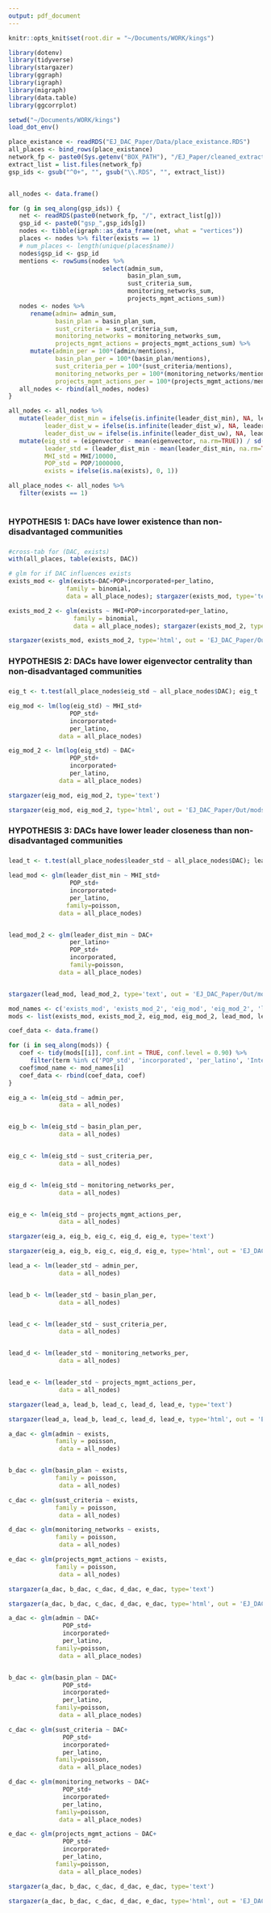 ```yaml
---
output: pdf_document
---
```

```r
knitr::opts_knit$set(root.dir = "~/Documents/WORK/kings")
```

```r
library(dotenv)
library(tidyverse)
library(stargazer)
library(ggraph)
library(igraph)
library(migraph)
library(data.table)
library(ggcorrplot)

setwd("~/Documents/WORK/kings")
load_dot_env()

place_existance <- readRDS("EJ_DAC_Paper/Data/place_existance.RDS")
all_places <- bind_rows(place_existance)
network_fp <- paste0(Sys.getenv("BOX_PATH"), "/EJ_Paper/cleaned_extracts_DACified")
extract_list = list.files(network_fp)
gsp_ids <- gsub("^0+", "", gsub("\\.RDS", "", extract_list))


all_nodes <- data.frame()

for (g in seq_along(gsp_ids)) {
   net <- readRDS(paste0(network_fp, "/", extract_list[g]))
   gsp_id <- paste0("gsp_",gsp_ids[g])
   nodes <- tibble(igraph::as_data_frame(net, what = "vertices"))
   places <- nodes %>% filter(exists == 1)
   # num_places <- length(unique(places$name))
   nodes$gsp_id <- gsp_id
   mentions <- rowSums(nodes %>% 
                          select(admin_sum, 
                                 basin_plan_sum, 
                                 sust_criteria_sum,
                                 monitoring_networks_sum,
                                 projects_mgmt_actions_sum))
   nodes <- nodes %>% 
      rename(admin= admin_sum, 
             basin_plan = basin_plan_sum,
             sust_criteria = sust_criteria_sum,
             monitoring_networks = monitoring_networks_sum, 
             projects_mgmt_actions = projects_mgmt_actions_sum) %>% 
      mutate(admin_per = 100*(admin/mentions),
             basin_plan_per = 100*(basin_plan/mentions),
             sust_criteria_per = 100*(sust_criteria/mentions),
             monitoring_networks_per = 100*(monitoring_networks/mentions),
             projects_mgmt_actions_per = 100*(projects_mgmt_actions/mentions))
   all_nodes <- rbind(all_nodes, nodes)
}

all_nodes <- all_nodes %>% 
   mutate(leader_dist_min = ifelse(is.infinite(leader_dist_min), NA, leader_dist_min),
          leader_dist_w = ifelse(is.infinite(leader_dist_w), NA, leader_dist_w),
          leader_dist_uw = ifelse(is.infinite(leader_dist_uw), NA, leader_dist_uw)) %>%
   mutate(eig_std = (eigenvector - mean(eigenvector, na.rm=TRUE)) / sd(eigenvector, na.rm=TRUE),
          leader_std = (leader_dist_min - mean(leader_dist_min, na.rm=TRUE)) / sd(leader_dist_min, na.rm=TRUE),
          MHI_std = MHI/10000,
          POP_std = POP/1000000,
          exists = ifelse(is.na(exists), 0, 1))

all_place_nodes <- all_nodes %>% 
   filter(exists == 1)
   
```

###
### HYPOTHESIS 1: DACs have lower existence than non-disadvantaged communities
###

```r
#cross-tab for (DAC, exists)
with(all_places, table(exists, DAC))

# glm for if DAC influences exists
exists_mod <- glm(exists~DAC+POP+incorporated+per_latino, 
                family = binomial,
                data = all_place_nodes); stargazer(exists_mod, type='text')

exists_mod_2 <- glm(exists ~ MHI+POP+incorporated+per_latino, 
                  family = binomial,
                  data = all_place_nodes); stargazer(exists_mod_2, type='text')

stargazer(exists_mod, exists_mod_2, type='html', out = 'EJ_DAC_Paper/Out/mods/0_exists_mod.html')
```

###
### HYPOTHESIS 2: DACs have lower eigenvector centrality than non-disadvantaged communities
###

```r

eig_t <- t.test(all_place_nodes$eig_std ~ all_place_nodes$DAC); eig_t

eig_mod <- lm(log(eig_std) ~ MHI_std+
                 POP_std+
                 incorporated+
                 per_latino,
              data = all_place_nodes)

eig_mod_2 <- lm(log(eig_std) ~ DAC+
                 POP_std+
                 incorporated+
                 per_latino,
              data = all_place_nodes)

stargazer(eig_mod, eig_mod_2, type='text')

stargazer(eig_mod, eig_mod_2, type='html', out = 'EJ_DAC_Paper/Out/mods/1_eig_mod.html')
```

###
### HYPOTHESIS 3: DACs have lower leader closeness than non-disadvantaged communities
###

```r

lead_t <- t.test(all_place_nodes$leader_std ~ all_place_nodes$DAC); lead_t

lead_mod <- glm(leader_dist_min ~ MHI_std+
                 POP_std+
                 incorporated+
                 per_latino,
                family=poisson,
              data = all_place_nodes)


lead_mod_2 <- glm(leader_dist_min ~ DAC+
                 per_latino+
                 POP_std+
                 incorporated,
                 family=poisson,
              data = all_place_nodes)


stargazer(lead_mod, lead_mod_2, type='text', out = 'EJ_DAC_Paper/Out/mods/2_lead_mod.html')
```

```r
mod_names <- c('exists_mod', 'exists_mod_2', 'eig_mod', 'eig_mod_2', 'lead_mod', 'lead_mod_2')
mods <- list(exists_mod, exists_mod_2, eig_mod, eig_mod_2, lead_mod, lead_mod_2)

coef_data <- data.frame()

for (i in seq_along(mods)) {
   coef <- tidy(mods[[i]], conf.int = TRUE, conf.level = 0.90) %>%
      filter(term %in% c('POP_std', 'incorporated', 'per_latino', 'Intercept'))
   coef$mod_name <- mod_names[i]
   coef_data <- rbind(coef_data, coef)
}
```


```r

eig_a <- lm(eig_std ~ admin_per,
              data = all_nodes)


eig_b <- lm(eig_std ~ basin_plan_per,
              data = all_nodes)


eig_c <- lm(eig_std ~ sust_criteria_per,
              data = all_nodes)


eig_d <- lm(eig_std ~ monitoring_networks_per,
              data = all_nodes)


eig_e <- lm(eig_std ~ projects_mgmt_actions_per,
              data = all_nodes)

stargazer(eig_a, eig_b, eig_c, eig_d, eig_e, type='text')

stargazer(eig_a, eig_b, eig_c, eig_d, eig_e, type='html', out = 'EJ_DAC_Paper/Out/mods/3_eig_locs_mod.html')
```

```r

lead_a <- lm(leader_std ~ admin_per,
              data = all_nodes)


lead_b <- lm(leader_std ~ basin_plan_per,
              data = all_nodes)


lead_c <- lm(leader_std ~ sust_criteria_per,
              data = all_nodes)


lead_d <- lm(leader_std ~ monitoring_networks_per,
              data = all_nodes)


lead_e <- lm(leader_std ~ projects_mgmt_actions_per,
              data = all_nodes)

stargazer(lead_a, lead_b, lead_c, lead_d, lead_e, type='text')

stargazer(lead_a, lead_b, lead_c, lead_d, lead_e, type='html', out = 'EJ_DAC_Paper/Out/mods/4_lead_locs_mod.html')

```

```r

a_dac <- glm(admin ~ exists,
             family = poisson,
              data = all_nodes)


b_dac <- glm(basin_plan ~ exists,
             family = poisson,
              data = all_nodes)

c_dac <- glm(sust_criteria ~ exists,
             family = poisson,
              data = all_nodes)

d_dac <- glm(monitoring_networks ~ exists,
             family = poisson,
              data = all_nodes)

e_dac <- glm(projects_mgmt_actions ~ exists,
             family = poisson,
              data = all_nodes)

stargazer(a_dac, b_dac, c_dac, d_dac, e_dac, type='text')

stargazer(a_dac, b_dac, c_dac, d_dac, e_dac, type='html', out = 'EJ_DAC_Paper/Out/mods/5_place_locs_mod.html')
```

```r

a_dac <- glm(admin ~ DAC+
               POP_std+
               incorporated+
               per_latino,
             family=poisson,
              data = all_place_nodes)


b_dac <- glm(basin_plan ~ DAC+
               POP_std+
               incorporated+
               per_latino,
             family=poisson,
              data = all_place_nodes)

c_dac <- glm(sust_criteria ~ DAC+
               POP_std+
               incorporated+
               per_latino,
             family=poisson,
              data = all_place_nodes)

d_dac <- glm(monitoring_networks ~ DAC+
               POP_std+
               incorporated+
               per_latino,
             family=poisson,
              data = all_place_nodes)

e_dac <- glm(projects_mgmt_actions ~ DAC+
               POP_std+
               incorporated+
               per_latino,
             family=poisson,
              data = all_place_nodes)

stargazer(a_dac, b_dac, c_dac, d_dac, e_dac, type='text')

stargazer(a_dac, b_dac, c_dac, d_dac, e_dac, type='html', out = 'EJ_DAC_Paper/Out/mods/6_dac_locs_mod.html')

```




